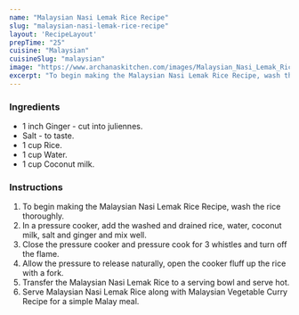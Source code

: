 ---
name: "Malaysian Nasi Lemak Rice Recipe"
slug: "malaysian-nasi-lemak-rice-recipe"
layout: 'RecipeLayout'
prepTime: "25"
cuisine: "Malaysian"
cuisineSlug: "malaysian"
image: "https://www.archanaskitchen.com/images/Malaysian_Nasi_Lemak_Rice_Recipe-1.jpg"
excerpt: "To begin making the Malaysian Nasi Lemak Rice Recipe, wash the rice thoroughly"
---

### Ingredients

- 1 inch Ginger - cut into juliennes.
- Salt - to taste.
- 1 cup Rice.
- 1 cup Water.
- 1 cup Coconut milk.

### Instructions

1. To begin making the Malaysian Nasi Lemak Rice Recipe, wash the rice thoroughly.
1. In a pressure cooker, add the washed and drained rice, water, coconut milk, salt and ginger and mix well.
1. Close the pressure cooker and pressure cook for 3 whistles and turn off the flame.
1. Allow the pressure to release naturally, open the cooker fluff up the rice with a fork.
1. Transfer the Malaysian Nasi Lemak Rice to a serving bowl and serve hot.
1. Serve Malaysian Nasi Lemak Rice along with Malaysian Vegetable Curry Recipe for a simple Malay meal.
